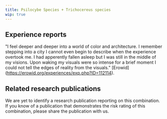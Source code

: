 ---
title: Psilocybe Species + Trichocereus species
wip: true
---

## Experience reports

"I feel deeper and deeper into a world of color and architecture. I remember stepping into a city I cannot even begin to describe when the experience overtook me. I had apperently fallen asleep but I was still in the middle of my visions. Upon waking my visuals were so intense for a brief moment I could not tell the edges of reality from the visuals." [Erowid] (https://erowid.org/experiences/exp.php?ID=112114).


## Related research publications

We are yet to identify a research publication reporting on this combination. If you know of a publication that demonstrates the risk rating of this combination, please share the publication with us.



